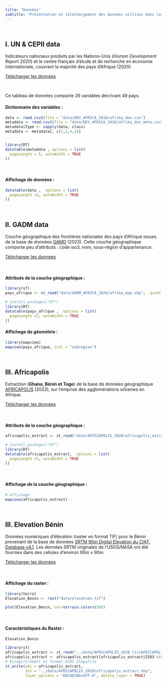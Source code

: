 ```yaml
---
title: "Données"
subtitle: "Présentation et téléchargement des données utilisés dans les modules"
---
```


\

## [I. UN & CEPII data]{.blue-data}

Indicateurs nationaux produits par les Nations-Unis (*Human Development Report 2020*) et le centre français d’étude et de recherche en économie internationale, couvrant la majorité des pays d'Afrique (2020).

::: center
<a href="https://bit.ly/3DaCAkX" class="btn btn-warning" role="button" aria-disabled="true"><i class="bi bi-cloud-arrow-down"></i> Télécharger les données</a>
:::

\



Ce tableau de données comporte 26 variables décrivant 49 pays.


#### Dictionnaire des variables :


```r

data <- read.csv2(file = "data/DEV_AFRICA_2018/afrika_don.csv")
metadata <- read.csv2(file = "data/DEV_AFRICA_2018/afrika_don_meta.csv")
metadata$Type <- sapply(data, class)
metadata <- metadata[, c(1,2,4,3)]


library(DT)
datatable(metadata , options = list(
  pageLength = 5, autoWidth = TRUE
))


```

\

#### Affichage de données :

```r

datatable(data ,  options = list(
  pageLength =5, autoWidth = TRUE
))

```

\

## [II. GADM data]{.blue-data}

Couche géographique des frontières nationales des pays d'Afrique issues de la base de données [GAMD](https://gadm.org/index.html) (2023).
Cette couche géographique comporte peu d'attributs : code iso3, nom, sous-région d'appartenance.


::: center
<a href="https://bit.ly/3DaAUb2" class="btn btn-warning" role="button" aria-disabled="true"><i class="bi bi-cloud-arrow-down"></i> Télécharger les données</a>
:::

\

#### Attributs de la couche géographique :

```r

library(sf)
pays_afrique <- st_read("data/GADM_AFRICA_2020/afrika_map.shp",  quiet = TRUE)

# install.packages("DT")
library(DT)
datatable(pays_afrique ,  options = list(
  pageLength =5, autoWidth = TRUE
))


```

#### Affichege de géométrie :

```r



library(mapview)
mapview(pays_afrique, zcol = "subregion")


```

\



## [III. Africapolis]{.blue-data}

Extraction (**Ghana, Bénin et Togo**) de la base de données géographique [AFRICAPOLIS](https://africapolis.org/fr?country=Angola&keyfigure=totalPop&type=abs&year=2015) (2023), sur l'emprise des agglomérations urbaines en Afrique.

::: center
<a href="https://bit.ly/3wnQKeG" class="btn btn-warning" role="button" aria-disabled="true"><i class="bi bi-cloud-arrow-down"></i> Télécharger les données</a>
:::

\

#### Attributs de la couche géographique :

```r

africapolis_extract <- st_read("data/AFRICAPOLIS_2020/africapolis_extract.shp",  quiet = TRUE)

# install.packages("DT")
library(DT)
datatable(africapolis_extract,  options = list(
  pageLength =5, autoWidth = TRUE
))


```

\

#### Affichage de la couche géographique :

```r

# Affichage
mapview(africapolis_extract)

```

\


## [III. Elevation Bénin]{.blue-data}

Données numériques d'élévation (raster en format TIF) pour le Bénin provenant de la base de données [SRTM 90m Digital Elevation du CIAT. 
Database v4.1](https://bigdata.cgiar.org/srtm-90m-digital-elevation-database/). Les données SRTM originales de l'USGS/NASA ont été fournies dans des cellules d'environ 90m x 90m.

::: center
<a href="https://bit.ly/3XqLAKR" class="btn btn-warning" role="button" aria-disabled="true"><i class="bi bi-cloud-arrow-down"></i> Télécharger les données</a>
:::

\

#### Affichage du raster :

```r

library(terra)
Elevation_Benin <- rast("data/elevation.tif") 

plot(Elevation_Benin, col=terrain.colors(50))

```

\

#### Caractèristiques du Raster :

```r

Elevation_Benin

```

```r

library(sf)
africapolis_extract <- st_read("../data/AFRICAPOLIS_2020 (1)/AFRICAPOLIS2020.shp",  quiet = TRUE)
africapolis_extract <- africapolis_extract[africapolis_extract$ISO3 %in% c("BEN", "TGO", "GHA"),]
# Enregistrement en format ESRI Shapefile
st_write(obj = africapolis_extract, 
         dsn = "../data/AFRICAPOLIS_2020/africapolis_extract.shp", 
         layer_options = "ENCODING=UTF-8", delete_layer = TRUE)

```
